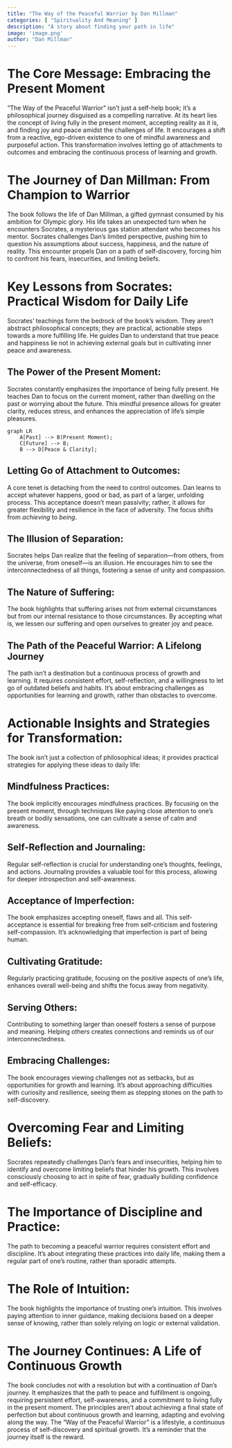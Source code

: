 ```yaml
---
title: "The Way of the Peaceful Warrior by Dan Millman"
categories: [ "Spirituality And Meaning" ]
description: "A story about finding your path in life"
image: 'image.png'
author: "Dan Millman"
---
```

# The Core Message: Embracing the Present Moment

"The Way of the Peaceful Warrior" isn't just a self-help book; it's a philosophical journey disguised as a compelling narrative.  At its heart lies the concept of living fully in the present moment, accepting reality as it is, and finding joy and peace amidst the challenges of life.  It encourages a shift from a reactive, ego-driven existence to one of mindful awareness and purposeful action.  This transformation involves letting go of attachments to outcomes and embracing the continuous process of learning and growth.

# The Journey of Dan Millman: From Champion to Warrior

The book follows the life of Dan Millman, a gifted gymnast consumed by his ambition for Olympic glory.  His life takes an unexpected turn when he encounters Socrates, a mysterious gas station attendant who becomes his mentor.  Socrates challenges Dan's limited perspective, pushing him to question his assumptions about success, happiness, and the nature of reality.  This encounter propels Dan on a path of self-discovery, forcing him to confront his fears, insecurities, and limiting beliefs.

# Key Lessons from Socrates: Practical Wisdom for Daily Life

Socrates' teachings form the bedrock of the book's wisdom. They aren't abstract philosophical concepts; they are practical, actionable steps towards a more fulfilling life.  He guides Dan to understand that true peace and happiness lie not in achieving external goals but in cultivating inner peace and awareness.

##  The Power of the Present Moment:

Socrates constantly emphasizes the importance of being fully present.  He teaches Dan to focus on the current moment, rather than dwelling on the past or worrying about the future. This mindful presence allows for greater clarity, reduces stress, and enhances the appreciation of life's simple pleasures.

```mermaid
graph LR
    A[Past] --> B(Present Moment);
    C[Future] --> B;
    B --> D[Peace & Clarity];
```

##  Letting Go of Attachment to Outcomes:

A core tenet is detaching from the need to control outcomes.  Dan learns to accept whatever happens, good or bad, as part of a larger, unfolding process. This acceptance doesn't mean passivity; rather, it allows for greater flexibility and resilience in the face of adversity.  The focus shifts from *achieving* to *being*.

##  The Illusion of Separation:

Socrates helps Dan realize that the feeling of separation—from others, from the universe, from oneself—is an illusion.  He encourages him to see the interconnectedness of all things, fostering a sense of unity and compassion.

##  The Nature of Suffering:

The book highlights that suffering arises not from external circumstances but from our internal resistance to those circumstances.  By accepting what is, we lessen our suffering and open ourselves to greater joy and peace.

##  The Path of the Peaceful Warrior: A Lifelong Journey

The path isn't a destination but a continuous process of growth and learning.  It requires consistent effort, self-reflection, and a willingness to let go of outdated beliefs and habits. It's about embracing challenges as opportunities for learning and growth, rather than obstacles to overcome.

# Actionable Insights and Strategies for Transformation:

The book isn't just a collection of philosophical ideas; it provides practical strategies for applying these ideas to daily life:

##  Mindfulness Practices:

The book implicitly encourages mindfulness practices.  By focusing on the present moment, through techniques like paying close attention to one's breath or bodily sensations, one can cultivate a sense of calm and awareness.

##  Self-Reflection and Journaling:

Regular self-reflection is crucial for understanding one's thoughts, feelings, and actions.  Journaling provides a valuable tool for this process, allowing for deeper introspection and self-awareness.

##  Acceptance of Imperfection:

The book emphasizes accepting oneself, flaws and all.  This self-acceptance is essential for breaking free from self-criticism and fostering self-compassion.  It's acknowledging that imperfection is part of being human.


##  Cultivating Gratitude:

Regularly practicing gratitude, focusing on the positive aspects of one's life, enhances overall well-being and shifts the focus away from negativity.

##  Serving Others:

Contributing to something larger than oneself fosters a sense of purpose and meaning.  Helping others creates connections and reminds us of our interconnectedness.

##  Embracing Challenges:

The book encourages viewing challenges not as setbacks, but as opportunities for growth and learning.  It's about approaching difficulties with curiosity and resilience, seeing them as stepping stones on the path to self-discovery.


#  Overcoming Fear and Limiting Beliefs:

Socrates repeatedly challenges Dan's fears and insecurities, helping him to identify and overcome limiting beliefs that hinder his growth.  This involves consciously choosing to act in spite of fear, gradually building confidence and self-efficacy.


#  The Importance of Discipline and Practice:

The path to becoming a peaceful warrior requires consistent effort and discipline.  It's about integrating these practices into daily life, making them a regular part of one’s routine, rather than sporadic attempts.

#  The Role of Intuition:

The book highlights the importance of trusting one’s intuition. This involves paying attention to inner guidance, making decisions based on a deeper sense of knowing, rather than solely relying on logic or external validation.

#  The Journey Continues:  A Life of Continuous Growth

The book concludes not with a resolution but with a continuation of Dan's journey.  It emphasizes that the path to peace and fulfillment is ongoing, requiring persistent effort, self-awareness, and a commitment to living fully in the present moment. The principles aren't about achieving a final state of perfection but about continuous growth and learning, adapting and evolving along the way.  The "Way of the Peaceful Warrior" is a lifestyle, a continuous process of self-discovery and spiritual growth.  It's a reminder that the journey itself is the reward.

